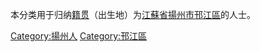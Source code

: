 {{Catnav|頁面分類|各種主題的頁面分類|依中国各省来作的分类|各地中国人|江蘇人|揚州人}}
{{Catnav|頁面分類|人物|各國人物|中国人|各地中国人|江蘇人|揚州人}}

本分类用于归纳[[籍贯|籍贯]]（出生地）为[[江蘇省|江蘇省]][[揚州市|揚州市]][[邗江區|邗江區]]的人士。

[[Category:揚州人|Category:揚州人]]
[[Category:邗江區|Category:邗江區]]